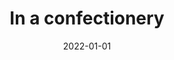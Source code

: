 ---
cover: "./confectionery.PNG"
date: "2022-01-01"
title: "In a confectionery"
defer: false
slug: "/confectionery"
areas:
  -  .

---
